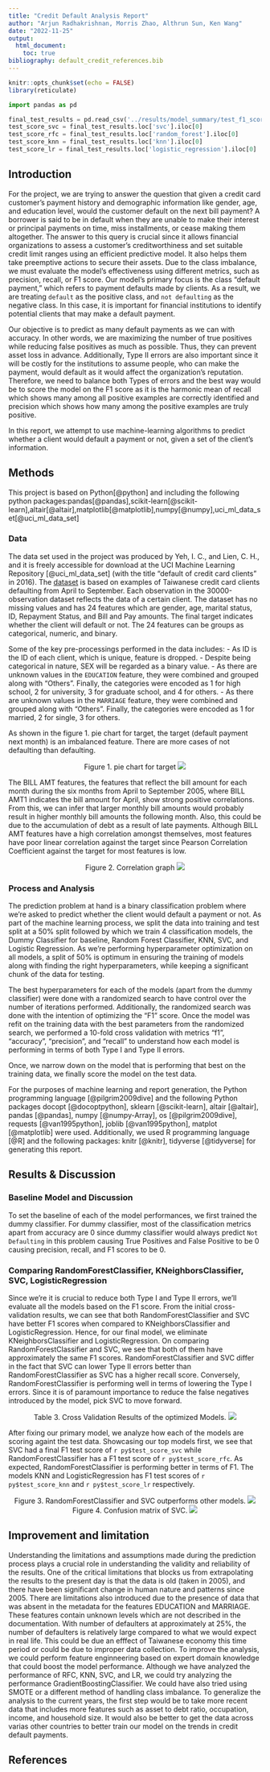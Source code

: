 ```yaml
---
title: "Credit Default Analysis Report"
author: "Arjun Radhakrishnan, Morris Zhao, Althrun Sun, Ken Wang"
date: "2022-11-25"
output:
  html_document:
    toc: true
bibliography: default_credit_references.bib
---
```


```r
knitr::opts_chunk$set(echo = FALSE)
library(reticulate)
```

```python

import pandas as pd

final_test_results = pd.read_csv('../results/model_summary/test_f1_scores.csv', index_col=0)
test_score_svc = final_test_results.loc['svc'].iloc[0]
test_score_rfc = final_test_results.loc['random_forest'].iloc[0]
test_score_knn = final_test_results.loc['knn'].iloc[0]
test_score_lr = final_test_results.loc['logistic_regression'].iloc[0]

```

## Introduction

For the project, we are trying to answer the question that given a credit card customer's payment history and demographic information like gender, age, and education level, would the customer default on the next bill payment? A borrower is said to be in default when they are unable to make their interest or principal payments on time, miss installments, or cease making them altogether. The answer to this query is crucial since it allows financial organizations to assess a customer's creditworthiness and set suitable credit limit ranges using an efficient predictive model. It also helps them take preemptive actions to secure their assets. Due to the class imbalance, we must evaluate the model's effectiveness using different metrics, such as precision, recall, or F1 score. Our model's primary focus is the class "default payment," which refers to payment defaults made by clients. As a result, we are treating `default` as the positive class, and `not defaulting` as the negative class. In this case, it is important for financial institutions to identify potential clients that may make a default payment. 

Our objective is to predict as many default payments as we can with accuracy. In other words, we are maximizing the number of true positives while reducing false positives as much as possible. Thus, they can prevent asset loss in advance. Additionally, Type II errors are also important since it will be costly for the institutions to assume people, who can make the payment, would default as it would affect the organization's reputation. Therefore, we need to balance both Types of errors and the best way would be to score the model on the F1 score as it is the harmonic mean of recall which shows many among all positive examples are correctly identified and precision which shows how many among the positive examples are truly positive.

In this report, we attempt to use machine-learning algorithms to predict whether a client would default a payment or not, given a set of the client's information. 

## Methods

This project is based on Python[@python] and including the following python packages:pandas[@pandas],scikit-learn[@scikit-learn],altair[@altair],matplotlib[@matplotlib],numpy[@numpy],uci_ml_data_set[@uci_ml_data_set]

### Data

The data set used in the project was produced by Yeh, I. C., and Lien, C. H., and it is freely accessible for download at the UCI Machine Learning Repository [@uci_ml_data_set] (with the title "default of credit card clients" in 2016). The [dataset](<https://github.com/UBC-MDS/credit_default_prediction_group_20/tree/main/data/raw>) is based on examples of Taiwanese credit card clients defaulting from April to September. Each observation in the 30000-observation dataset reflects the data of a certain client. The dataset has no missing values and has 24 features which are gender, age, marital status, ID, Repayment Status, and Bill and Pay amounts. The final target indicates whether the client will default or not. The 24 features can be groups as categorical, numeric, and binary.

Some of the key pre-processings performed in the data includes:
- As ID is the ID of each client, which is unique, feature is dropped. 
- Despite being categorical in nature, SEX will be regarded as a binary value. 
- As there are unknown values in the `EDUCATION` feature, they were combined and grouped along with "Others". Finally, the categories were encoded as 1 for high school, 2 for university, 3 for graduate school, and 4 for others. 
- As there are unknown values in the `MARRIAGE` feature, they were combined and grouped along with "Others". Finally, the categories were encoded as 1 for married, 2 for single, 3 for others.

As shown in the figure 1. pie chart for target, the target (default payment next month) is an imbalanced feature. There are more cases of not defaulting than defaulting. 

<center>
Figure 1. pie chart for target
![](../results/eda/images/target_proportion.jpg)
</center>

The BILL AMT features, the features that reflect the bill amount for each month during the six months from April to September 2005, where BILL AMT1 indicates the bill amount for April, show strong positive correlations. From this, we can infer that larger monthly bill amounts would probably result in higher monthly bill amounts the following month. Also, this could be due to the accumulation of debt as a result of late payments. Although BILL AMT features have a high correlation amongst themselves, most features have poor linear correlation against the target since Pearson Correlation Coefficient against the target for most features is low. 

<center>
Figure 2. Correlation graph
![](../results/eda/images/corr_plot.png)
</center>


### Process and Analysis

The prediction problem at hand is a binary classification problem where we're asked to predict whether the client would default a payment or not. As part of the machine learning process, we split the data into training and test split at a 50% split followed by which we train 4 classification models, the Dummy Classifier for baseline, Random Forest Classifier, KNN, SVC, and Logistic Regression. As we're performing hyperparameter optimization on all models, a split of 50% is optimum in ensuring the training of models along with finding the right hyperparameters, while keeping a significant chunk of the data for testing.

The best hyperparameters for each of the models (apart from the dummy classifier) were done with a randomized search to have control over the number of iterations performed. Additionally, the randomized search was done with the intention of optimizing the “F1” score.  Once the model was refit on the training data with the best parameters from the randomized search, we performed a 10-fold cross validation with metrics "f1", "accuracy", "precision", and "recall" to understand how each model is performing in terms of both Type I and Type II errors.

Once, we narrow down on the model that is performing that best on the training data, we finally score the model on the test data. 

For the purposes of machine learning and report generation, the Python programming language [@pilgrim2009dive] and the following Python packages docopt [@docoptpython], sklearn [@scikit-learn], altair [@altair], pandas [@pandas], numpy [@numpy-Array], os [@pilgrim2009dive], requests [@van1995python], joblib [@van1995python], matplot [@matplotlib] were used. Additionally, we used R programming language [@R] and the following packages: knitr [@knitr], tidyverse [@tidyverse] for generating this report. 

## Results & Discussion

### Baseline Model and Discussion
To set the baseline of each of the model performances, we first trained the dummy classifier. For dummy classifier, most of the classification metrics apart from accuracy are 0 since dummy classifier would always predict `Not Defaulting` in this problem causing True Positives and False Positive to be 0 causing precision, recall, and F1 scores to be 0. 

### Comparing RandomForestClassifier, KNeighborsClassifier, SVC, LogisticRegression

Since we're it is crucial to reduce both Type I and Type II errors, we'll evaluate all the models based on the F1 score. From the initial cross-validation results, we can see that both RandomForestClassifier and SVC have better F1 scores when compared to KNeighborsClassifier and LogisticRegression. Hence, for our final model, we eliminate KNeighborsClassifier and LogisticRegression. On comparing RandomForestClassifier and SVC, we see that both of them have approximately the same F1 scores. RandomForestClassifier and SVC differ in the fact that SVC can lower Type II errors better than RandomForestClassifier as SVC has a higher recall score. Conversely, RandomForestClassifier is performing well in terms of lowering the Type I errors. Since it is of paramount importance to reduce the false negatives introduced by the model, pick SVC to move forward. 


<center>
Table 3. Cross Validation Results of the optimized Models.
![](../results/cv_scores_table.png)
</center>

After fixing our primary model, we analyze how each of the models are scoring againt the test data. Showcasing our top models first, we see that SVC had a final F1 test score of `r py$test_score_svc` while RandomForestClassifier has a F1 test score of `r py$test_score_rfc`. As expected, RandomForestClassifier is performing better in terms of F1. The models KNN and LogisticRegression has F1 test scores of `r py$test_score_knn` and `r py$test_score_lr` respectively. 

<center>
Figure 3. RandomForestClassifier and SVC outperforms other models.
![](../results/model_summary/train_test_f1_scores.png)
</center>


<center>
Figure 4. Confusion matrix of SVC.
![](../results/model_summary/svc_confusion_matrix.png)
</center>

## Improvement and limitation
Understanding the limitations and assumptions made during the prediction process plays a crucial role in understanding the validity and reliability of the results. One of the critical limitations that blocks us from extrapolating the results to the present day is that the data is old (taken in 2005), and there have been significant change in human nature and patterns since 2005. There are limitations also introduced due to the presence of data that was absent in the metadata for the features EDUCATION and MARRIAGE. These features contain unknown levels which are not described in the documentation. With number of defaulters at approximately at 25%, the number of defaulters is relatively large compared to what we would expect in real life. This could be due an efffect of Taiwanese economy this time period or could be due to improper data collection. To improve the analysis, we could perform feature enginneering based on expert domain knowledge that could boost the model performance. Although we have analyzed the performance of RFC, KNN, SVC, and LR, we could try analyzing the performance GradientBoostingClassifier. We could have also tried using SMOTE or a different method of handling class imbalance. To generalize the analysis to the current years, the first step would be to take more recent data that includes more features such as asset to debt ratio, occupation, income, and household size. It would also be better to get the data across varias other countries to better train our model on the trends in credit default payments. 


## References
